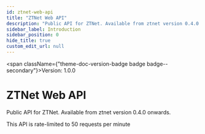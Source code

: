 ```yaml
---
id: ztnet-web-api
title: "ZTNet Web API"
description: "Public API for ZTNet. Available from ztnet version 0.4.0 onwards."
sidebar_label: Introduction
sidebar_position: 0
hide_title: true
custom_edit_url: null
---
```



<span className={"theme-doc-version-badge badge badge--secondary"}>Version: 1.0.0</span>

# ZTNet Web API



Public API for ZTNet. Available from ztnet version 0.4.0 onwards.

This API is rate-limited to 50 requests per minute



      
